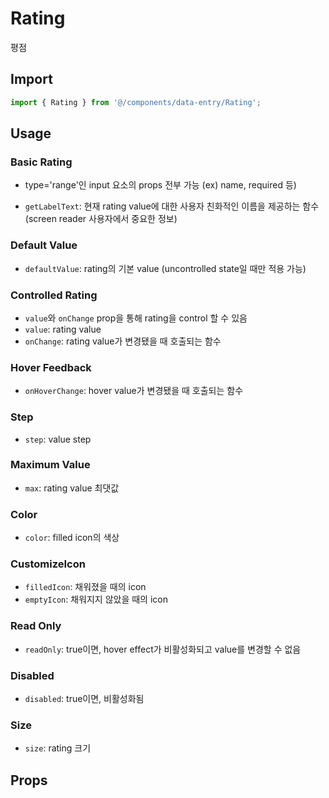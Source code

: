 
<Meta of={RatingStories} />

# Rating

평점

## Import

```js
import { Rating } from '@/components/data-entry/Rating';
```

## Usage

### Basic Rating

- type='range'인 input 요소의 props 전부 가능 (ex) name, required 등)

<Canvas of={RatingStories.BasicRating} />

- `getLabelText`: 현재 rating value에 대한 사용자 친화적인 이름을 제공하는 함수 (screen reader 사용자에서 중요한 정보)

<Canvas of={RatingStories.LabelText} />

### Default Value

- `defaultValue`: rating의 기본 value (uncontrolled state일 때만 적용 가능)

<Canvas of={RatingStories.DefaultValue} />

### Controlled Rating

- `value`와 `onChange` prop을 통해 rating을 control 할 수 있음
- `value`: rating value
- `onChange`: rating value가 변경됐을 때 호출되는 함수

<Canvas of={RatingStories.ControlledRating} />

### Hover Feedback

- `onHoverChange`: hover value가 변경됐을 때 호출되는 함수

<Canvas of={RatingStories.HoverFeedback} />

### Step

- `step`: value step

<Canvas of={RatingStories.Step} />

### Maximum Value

- `max`: rating value 최댓값

<Canvas of={RatingStories.MaximumValue} />

### Color

- `color`: filled icon의 색상

<Canvas of={RatingStories.Color} />

### CustomizeIcon

- `filledIcon`: 채워졌을 때의 icon
- `emptyIcon`: 채워지지 않았을 때의 icon

<Canvas of={RatingStories.CustomizeIcon} />

### Read Only

- `readOnly`: true이면, hover effect가 비활성화되고 value를 변경할 수 없음

<Canvas of={RatingStories.ReadOnly} />

### Disabled

- `disabled`: true이면, 비활성화됨

<Canvas of={RatingStories.Disabled} />

### Size

- `size`: rating 크기

<Canvas of={RatingStories.Size} />

## Props

<ArgTypes of={RatingStories} sort="alpha" />
